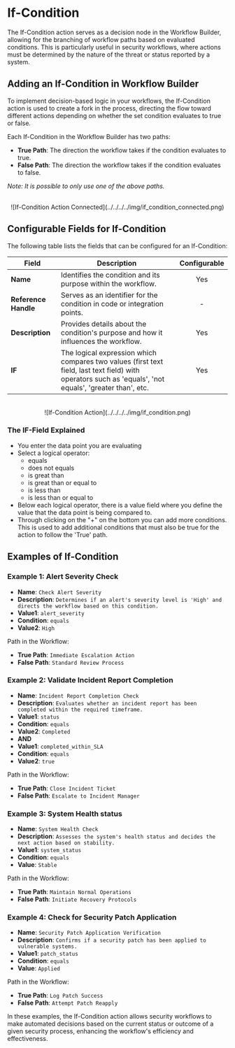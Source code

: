 # If-Condition

The If-Condition action serves as a decision node in the Workflow Builder, allowing for the branching of workflow paths based on evaluated conditions. 
This is particularly useful in security workflows, where actions must be determined by the nature of the threat or status reported by a system.

## Adding an If-Condition in Workflow Builder
To implement decision-based logic in your workflows, the If-Condition action is used to create a fork in the process, directing the flow toward 
different actions depending on whether the set condition evaluates to true or false.


Each If-Condition in the Workflow Builder has two paths:

- **True Path**: The direction the workflow takes if the condition evaluates to true.
- **False Path**: The direction the workflow takes if the condition evaluates to false.

*Note: It is possible to only use one of the above paths.*


<div align="center">
    <br/>
    ![If-Condition Action Connected](../../../../img/if_condition_connected.png)
</div>


## Configurable Fields for If-Condition

The following table lists the fields that can be configured for an If-Condition:

| Field              | Description                                                                           | Configurable |
|--------------------|---------------------------------------------------------------------------------------|:------------:|
| **Name**           | Identifies the condition and its purpose within the workflow.                          |      Yes     |
| **Reference Handle** | Serves as an identifier for the condition in code or integration points.              |      -     |
| **Description**    | Provides details about the condition's purpose and how it influences the workflow.    |      Yes     |
| **IF**             | The logical expression which compares two values (first text field, last text field) with operators such as 'equals', 'not equals', 'greater than', etc.    |      Yes     |

<div align="center">
    <br/>
    ![If-Condition Action](../../../../img/if_condition.png)
</div>


### The IF-Field Explained

* You enter the data point you are evaluating
* Select a logical operator:
    * equals
    * does not equals
    * is great than
    * is great than or equal to
    * is less than
    * is less than or equal to
* Below each logical operator, there is a value field where you define the value that the data point is being compared to.
* Through clicking on the "+" on the bottom you can add more conditions. This is used to add additional conditions that must also be true for the action 
to follow the 'True' path.



## Examples of If-Condition

### Example 1: Alert Severity Check

* **Name**: `Check Alert Severity`
* **Description**: `Determines if an alert's severity level is 'High' and directs the workflow based on this condition.`
* **Value1**: `alert_severity`
* **Condition**: `equals`
* **Value2**: `High`

Path in the Workflow:
* **True Path**: `Immediate Escalation Action`
* **False Path**: `Standard Review Process`


### Example 2: Validate Incident Report Completion

* **Name**: `Incident Report Completion Check`
* **Description**: `Evaluates whether an incident report has been completed within the required timeframe.`
* **Value1**: `status`
* **Condition**: `equals`
* **Value2**: `Completed`
* **AND**
* **Value1**: `completed_within_SLA`
* **Condition**: `equals`
* **Value2**: `true`

Path in the Workflow:
* **True Path**: `Close Incident Ticket`
* **False Path**: `Escalate to Incident Manager`


### Example 3: System Health status

* **Name**: `System Health Check`
* **Description**: `Assesses the system's health status and decides the next action based on stability.`
* **Value1**: `system_status`
* **Condition**: `equals`
* **Value**: `Stable`

Path in the Workflow:
* **True Path**: `Maintain Normal Operations`
* **False Path**: `Initiate Recovery Protocols`


### Example 4: Check for Security Patch Application
* **Name**: `Security Patch Application Verification`
* **Description**: `Confirms if a security patch has been applied to vulnerable systems.`
* **Value1**: `patch_status`
* **Condition**: `equals`
* **Value**: `Applied`

Path in the Workflow:
* **True Path**: `Log Patch Success`
* **False Path**: `Attempt Patch Reapply`


In these examples, the If-Condition action allows security workflows to make automated decisions based on the current status or outcome of a 
given security process, enhancing the workflow's efficiency and effectiveness.
